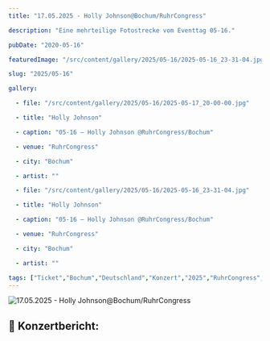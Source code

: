 ```yaml
---
title: "17.05.2025 - Holly Johnson@Bochum/RuhrCongress"

description: "Eine mehrteilige Fotostrecke vom Eventtag 05-16."

pubDate: "2020-05-16"

featuredImage: "/src/content/gallery/2025/05-16/2025-05-16_23-31-04.jpg"

slug: "2025/05-16"

gallery:

  - file: "/src/content/gallery/2025/05-16/2025-05-17_20-00-00.jpg"

  - title: "Holly Johnson"

  - caption: "05-16 – Holly Johnson @RuhrCongress/Bochum"

  - venue: "RuhrCongress"

  - city: "Bochum"

  - artist: ""

  - file: "/src/content/gallery/2025/05-16/2025-05-16_23-31-04.jpg"

  - title: "Holly Johnson"

  - caption: "05-16 – Holly Johnson @RuhrCongress/Bochum"

  - venue: "RuhrCongress"

  - city: "Bochum"

  - artist: ""

tags: ["Ticket","Bochum","Deutschland","Konzert","2025","RuhrCongress","Holly Johnson"]
---
```


![17.05.2025 - Holly Johnson@Bochum/RuhrCongress](../../../gallery/2025/05-16/2025-05-16_23-31-04.jpg)

## 🎤 Konzertbericht:
